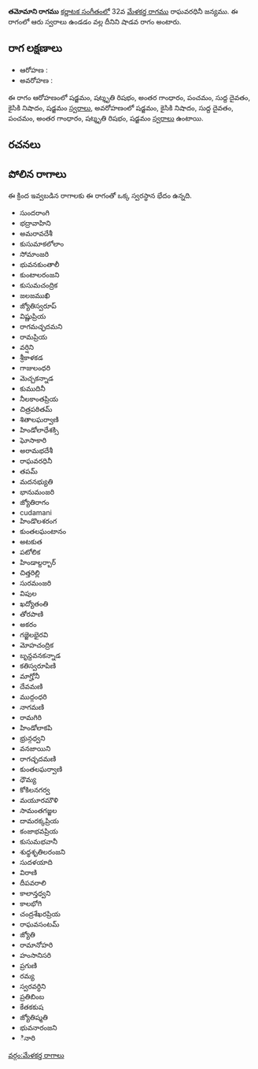 {{Infobox ragam
	| name          	= తమోమాని
	| synonym	    	= 
	| mela          	= 
	| chakra        	= 
	| janaka        	= 
	| type          	= శాడవ
	| arohanam      	= {{svaraC|S|R3|G3|P|D1|N2|S'}} 
	| avarohanam    	= {{svaraC|S'|N2|D1|P|G3|R3|S}}
	| jeeva         	=
	| chhaya        	=
	| nyasa         	=
	| vishesha      	= 
	| equivalent  		= 
}}
{{కర్ణాటక సంగీత రాగాలు}}
'''తమోమాని రాగము''' [[కర్ణాటక సంగీతం]]లో 32వ [[మేళకర్త రాగము]] రాఘవరధినీ జన్యము.  ఈ రాగంలో ఆరు స్వరాలు ఉండడం వల్ల దీనిని షాడవ రాగం అంటారు.


==రాగ లక్షణాలు==


* ఆరోహణ : {{svaraC|S|R3|G3|P|D1|N2|S'}} 
* అవరోహణ : {{svaraC|S'|N2|D1|P|G3|R3|S}}

ఈ రాగం ఆరోహణంలో షడ్జమం, షట్శృతి రిషభం, అంతర గాంధారం, పంచమం, సుద్ద దైవతం, కైసికి నిషాదం, షడ్జమం [[స్వరాలు]], అవరోహణంలో షడ్జమం, కైసికి నిషాదం, సుద్ద దైవతం, పంచమం, అంతర గాంధారం, షట్శృతి రిషభం, షడ్జమం [[స్వరాలు]] ఉంటాయి.

==రచనలు==



==పోలిన రాగాలు==
ఈ క్రింద ఇవ్వబడిన రాగాలకు ఈ రాగంతో ఒక్క స్వరస్థాన భేదం ఉన్నది.
* సుందరాంగి
* భద్రావాహిని
* అమరావదేశీ
* కుసుమాకలోలాం
* సోమాంజరి
* భువనకుంతాలీ
* కుంటాలరంజని
* కుసుమచంద్రిక
* జలజముఖి
* జ్యోతిస్వరూప్
* విష్ణుప్రియ
* రాగమచ్ఛదమని
* రామప్రియ
* వర్షిని
* శ్రీకాళకడ
* గాజులంధరి
* మెచ్చకన్నాడ
* కుముదినీ
* నీలకాంతప్రియ
* చిత్రపఠితమ్
* శితాలఘర్వాణి
* హిండోలాధేశక్సి
* ఘోసాకారి
* అరామభదేశీ
* రాఘవరధినీ
* తపమ్
* మదనభ్యుతి
* భానుమంజరి
* జ్యోతిరాగం
* cudamani
* హిండొలశరంగ
* కుంతలఘంటానం
* అటకుత
* పటోలిక
* హిండాల్దర్బార్
* చిత్తరిల్లి
* సురమంజరి
* విపుల
* ఖద్యోతంతి
* తోరపాణి
* అకరం
* గజ్జెలభైరవి
* మోహచంద్రిక
* బృన్దవనకన్నాడ
* కతిస్వరూపిణి
* మాగ్హోనీ
* దేవమణి
* ముద్గంధరి
* నాగమణి
* రామగిరి
* హిండోలాకపి
* భ్రున్గధ్వని
* వనజాయిని
* రాగచ్ఛదమణి
* కుంతలఘర్వాణి
* ధౌమ్య
* కోకిలనగర్వ
* మయూరమౌళి
* సామంతగజ్జల
* దామరక్కప్రియ
* కంజాభవప్రియ
* కుసుమభవానీ
* శుధ్ధశృతిలరంజని
* సుదళయాది
* విరాణి
* దీపవరాలి
* కాలాన్తధ్వని
* కాలభోగి
* చంద్రశేఖరప్రియ
* రాఘవసంటమ్
* జ్యోతి
* రామానోహరి
* హంసానిసరి
* ప్రగుణి
* రమ్య
* స్వరవర్ధిని
* ప్రతిబింబ
* కేతకకుష
* జ్యోతిష్మతి
* భువనారంజని
* ినారి



[[వర్గం:మేళకర్త రాగాలు]]